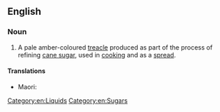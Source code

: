 ==English==

===Noun===
{{wikipedia}}
{{en-noun|-|s}}

# A pale amber-coloured [[treacle]] produced as part of the process of refining [[cane sugar]], used in [[cooking]] and as a [[spread]].

====Translations====
{{trans-top|a pale amber-coloured treacle produced as part of the refining of sugar}}
* Maori: {{t+|mi|mīere}}
{{trans-mid}}
{{trans-bottom}}

[[Category:en:Liquids]]
[[Category:en:Sugars]]